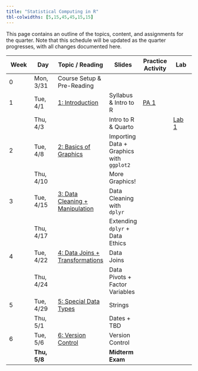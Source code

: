 ```yaml
---
title: "Statistical Computing in R"
tbl-colwidths: [5,15,45,45,15,15]
---
```


This page contains an outline of the topics, content, and assignments for the quarter. Note that this schedule will be updated as the quarter progresses, with all changes documented here.

| Week | Day          | Topic / Reading                                                                                                         | Slides                                   | Practice Activity                   | Lab                                |
|------------|------------|-------------|------------|-------------|------------|
| 0    | Mon, 3/31    | Course Setup & Pre-Reading                                                                                              |                                          |                                     |                                    |
| 1    | Tue, 4/1     | [1: Introduction](https://manncz.github.io/stat331-calpoly-text/01-introduction.html)                                   | Syllabus & Intro to R                    | [PA 1](practice-activities/pa1.qmd) |                                    |
|      | Thu, 4/3     |                                                                                                                         | Intro to R & Quarto                      |                                     | [Lab 1](labs/lab1/lab1-quarto.qmd) |
| 2    | Tue, 4/8     | [2: Basics of Graphics](https://manncz.github.io/stat331-calpoly-text/02-tidy-data-and-basics-of-graphics.html)         | Importing Data + Graphics with `ggplot2` |                                     |                                    |
|      | Thu, 4/10    |                                                                                                                         | More Graphics!                           |                                     |                                    |
| 3    | Tue, 4/15    | [3: Data Cleaning + Manipulation](https://manncz.github.io/stat331-calpoly-text/03-data-cleaning-and-manipulation.html) | Data Cleaning with `dplyr`               |                                     |                                    |
|      | Thu, 4/17    |                                                                                                                         | Extending `dplyr` + Data Ethics          |                                     |                                    |
| 4    | Tue, 4/22    | [4: Data Joins + Transformations](https://manncz.github.io/stat331-calpoly-text/04-data-joins-and-transformations.html) | Data Joins                               |                                     |                                    |
|      | Thu, 4/24    |                                                                                                                         | Data Pivots + Factor Variables           |                                     |                                    |
| 5    | Tue, 4/29    | [5: Special Data Types](5  Special Data Types)                                                                          | Strings                                  |                                     |                                    |
|      | Thu, 5/1     |                                                                                                                         | Dates + TBD                              |                                     |                                    |
| 6    | Tue, 5/6     | [6: Version Control](6  Version Control)                                                                                | Version Control                          |                                     |                                    |
|      | **Thu, 5/8** |                                                                                                                         | **Midterm Exam**                         |                                     |                                    |
